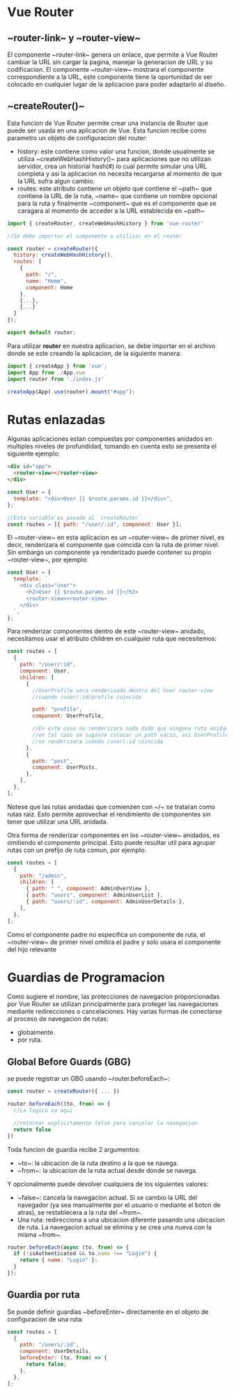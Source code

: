 

<PageView>

# Vue Router

## ~router-link~ y ~router-view~

El componente ~router-link~ genera un enlace, que permite a Vue Router cambiar la URL sin cargar la pagina, manejar la generacion de URL y su codificacion. El componente ~router-view~ mostrara el componente correspondiente a la URL, este componente tiene la oportunidad de ser colocado en cualquier lugar de la aplicacion para poder adaptarlo al diseño.

## ~createRouter()~

Esta funcion de Vue Router permite crear una instancia de Router que puede ser usada en una aplicacion de Vue. Esta funcion recibe como parametro un objeto de configuracion del router:

- history: este contiene como valor una funcion, donde usualmente se utiliza ~createWebHashHistory()~ para aplicaciones que no utilizan servidor, crea un historial hash(#) lo cual permite simular una URL completa y asi la aplicacion no necesita recargarse al momento de que la URL sufra algun cambio.
- routes: este atributo contiene un objeto que contiene el ~path~ que contiene la URL de la ruta, ~name~ que contiene un nombre opcional para la ruta y finalmente ~component~ que es el componente que se caragara al momento de acceder a la URL establecida en ~path~

```javascript
import { createRouter, createWebHashHistory } from 'vue-router'

//Se debe importar el componente a utilizar en el router

const router = createRouter({
  history: createWebHashHistory(),
  routes: [
    {
      path: "/",
      name: "Home",
      component: Home
    },
    {...},
    {...}
  ]
});

export default router;
```

Para utilizar **router** en nuestra aplicacion, se debe importar en el archivo donde se este creando la aplicacion, de la siguiente manera:

```javascript
import { createApp } from 'vue';
import App from ./App.vue
import router from './index.js'

createApp(App).use(router).mount("#app");
```

# Rutas enlazadas

Algunas aplicaciones estan compuestas por componentes anidados en multiples niveles de profundidad, tomando en cuenta esto se presenta el siguiente ejemplo:

```html
<div id="app">
  <router-view></router-view>
</div>
```

```javascript
const User = {
  template: "<div>User {{ $route.params.id }}</div>",
};

//Esta variable es pasada al `createRouter`
const routes = [{ path: "/user/:id", component: User }];
```

El ~router-view~ en esta aplicacion es un ~router-view~ de primer nivel, es decir, renderizara el componente que coincida con la ruta de primer nivel. Sin embargo un componente ya renderizado puede contener su propio ~router-view~, por ejemplo:

```javascript
const User = {
  template: `
    <div class="user">
      <h2>User {{ $route.params.id }}</h2>
      <router-view><router-view>
    </div>
  `,
};
```

Para renderizar componentes dentro de este ~router-view~ anidado, necesitamos usar el atributo children en cualquier ruta que necesitemos:

```javascript
const routes = [
  {
    path: "/user/:id",
    component: User,
    children: [
      {
        //UserProfile sera renderizado dentro del User router-view
        //cuando /user/:id/profile coincida

        path: "profile",
        component: UserProfile,

        //En este caso no renderizara nada dado que ninguna ruta anidada coincide
        //en tal caso se sugiere colocar un path vacio, asi UserProfile
        //se renderizara cuando /user/:id coincida
      },
      {
        path: "post",
        component: UserPosts,
      },
    ],
  },
];
```

Notese que las rutas anidadas que comienzen con ~/~ se trataran como rutas raiz. Esto permite aprovechar el rendimiento de componentes sin tener que utilizar una URL anidada.

Otra forma de renderizar componentes en los ~router-view~ anidados, es omitiendo el componente principal. Esto puede resultar util para agrupar rutas con un prefijo de ruta comun, por ejemplo:

```javascript
const routes = [
  {
    path: "/admin",
    children: [
      { path: " ", component: AdminOverView },
      { path: "users", component: AdminUserList },
      { path: "users/:id", component: AdminUserDetails },
    ],
  },
];
```

Como el componente padre no especifica un componente de ruta, el ~router-view~ de primer nivel omitira el padre y solo usara el componente del hijo relevante

# Guardias de Programacion

Como sugiere el nombre, las protecciones de navegacion proporcionadas por Vue Router se utilizan principalmente para proteger las navegaciones mediante redirecciones o cancelaciones.
Hay varias formas de conectarse al proceso de navegacion de rutas:

- globalmente.
- por ruta.

## Global Before Guards (GBG)

se puede registrar un GBG usando ~router.beforeEach~:

```javascript
const router = createRouter({ ... })

router.beforeEach((to, from) => {
  //La logica va aqui

  //retornar explicitamente false para cancelar la navegacion
  return false
})
```

Toda funcion de guardia recibe 2 argumentos:

- ~to~: la ubicacion de la ruta destino a la que se navega.
- ~from~: la ubicacion de la ruta actual desde donde se navega.

Y opcionalmente puede devolver cualquiera de los siguientes valores:

- ~false~: cancela la navegacion actual. Si se cambio la URL del navegador (ya sea manualmente por el usuario o mediante el boton de atras), se restablecera a la ruta del ~from~.
- Una ruta: redirecciona a una ubicacion diferente pasando una ubicacion de ruta. La navegacion actual se elimina y se crea una nueva con la misma ~from~.

```javascript
router.beforeEach(async (to, from) => {
  if (!isAuthenticated && to.name !== "Login") {
    return { name: "Login" };
  }
});
```

## Guardia por ruta

Se puede definir guardias ~beforeEnter~ directamente en el objeto de configuracion de una ruta:

```javascript
const routes = [
  {
    path: "/users/:id",
    component: UserDetails,
    beforeEnter: (to, from) => {
      return false;
    },
  },
];
```

</PageView>
